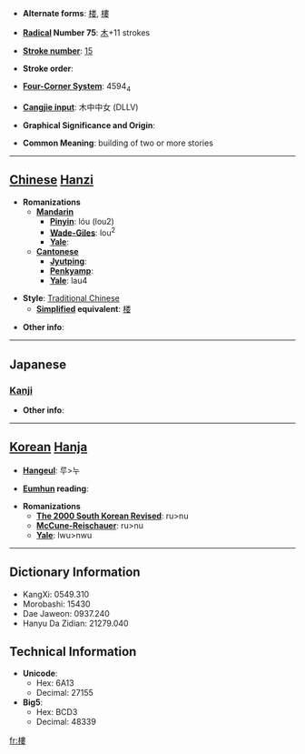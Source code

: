 * '''Alternate forms''': [[楼]], [[樓]]

* '''[[Wiktionary:Chinese radical index| Radical]] Number 75''': [[Wiktionary:Chinese radical index 木|木]]+11 strokes

* '''[[Wiktionary:Chinese total strokes index|Stroke number]]''': [[Wiktionary:Chinese total strokes index 15|15]]

* '''Stroke order''': 

* '''[[Wiktionary:Chinese four corner index|Four-Corner System]]''': 4594<sub>4</sub>

* '''[[Wiktionary:Chinese Cangjie index|Cangjie input]]''': 木中中女 (DLLV)

* '''Graphical Significance and Origin''': 

* '''Common Meaning''': building of two or more stories

----

== [[Chinese]] [[Hanzi]] ==

* '''Romanizations'''
** '''[[Mandarin]]'''
*** '''[[Pinyin]]''': lóu (lou2)
*** '''[[Wade-Giles]]''': lou<sup>2</sup>
*** '''[[Yale]]''': 
** '''[[Cantonese]]'''
*** '''[[Jyutping]]''':
*** '''[[Penkyamp]]''': 
*** '''[[Yale]]''': lau4

* '''Style''': [[Traditional Chinese]] 
** '''[[Simplified Chinese|Simplified]] equivalent''': [[楼]]

* '''Other info''': 

----

==Japanese==
===[[Kanji]]===
{{kanji|on readings=[[ろう]] (rō)|kun readings=[[たかどの]] (takadono)}}

* '''Other info''':  

----

== [[Korean]] [[Hanja]] ==

* '''[[Hangeul]]''': 루>누

* '''[[Eumhun]] reading''': 

* '''Romanizations'''
** '''[[The 2000 South Korean Revised Romanization|The 2000 South Korean Revised]]''': ru>nu
** '''[[McCune-Reischauer]]''': ru>nu
** '''[[Yale]]''': lwu>nwu

----

== Dictionary Information ==

* KangXi: 0549.310
* Morobashi: 15430
* Dae Jaweon: 0937.240
* Hanyu Da Zidian: 21279.040

== Technical Information ==

* '''Unicode''':
** Hex: 6A13
** Decimal: 27155
* '''Big5''':
** Hex: BCD3
** Decimal: 48339

[[fr:樓]]